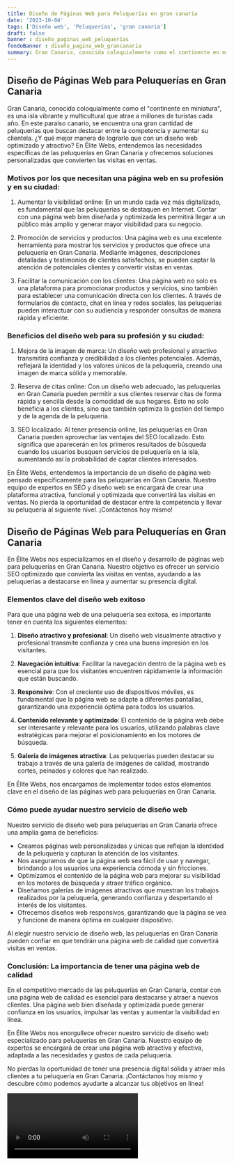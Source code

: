 ```yaml
---
title: Diseño de Páginas Web para Peluquerías en gran canaria
date: '2023-10-04'
tags: ['Diseño web', 'Peluquerías', 'gran canaria']
draft: false
banner : diseño_paginas_web_peluquerías
fondoBanner : diseño_pagina_web_grancanaria
summary: Gran Canaria, conocida coloquialmente como el continente en miniatura, es una isla vibrante y multicultural que atrae a millones de turistas cada año. En este paraíso canario, se encuentra una gran cantidad de peluquerías que buscan destacar entre la competencia y aumentar su clientela. ¿Y qué mejor manera de lograrlo que con un diseño web optimizado y atractivo? En Élite Webs, entendemos las necesidades específicas de las peluquerías en Gran Canaria y ofrecemos soluciones personalizadas que convierten las visitas en ventas.
---
```


## Diseño de Páginas Web para Peluquerías en Gran Canaria

Gran Canaria, conocida coloquialmente como el "continente en miniatura", es una isla vibrante y multicultural que atrae a millones de turistas cada año. En este paraíso canario, se encuentra una gran cantidad de peluquerías que buscan destacar entre la competencia y aumentar su clientela. ¿Y qué mejor manera de lograrlo que con un diseño web optimizado y atractivo? En Élite Webs, entendemos las necesidades específicas de las peluquerías en Gran Canaria y ofrecemos soluciones personalizadas que convierten las visitas en ventas.

### Motivos por los que necesitan una página web en su profesión y en su ciudad:

1. Aumentar la visibilidad online: En un mundo cada vez más digitalizado, es fundamental que las peluquerías se destaquen en Internet. Contar con una página web bien diseñada y optimizada les permitirá llegar a un público más amplio y generar mayor visibilidad para su negocio.

2. Promoción de servicios y productos: Una página web es una excelente herramienta para mostrar los servicios y productos que ofrece una peluquería en Gran Canaria. Mediante imágenes, descripciones detalladas y testimonios de clientes satisfechos, se pueden captar la atención de potenciales clientes y convertir visitas en ventas.

3. Facilitar la comunicación con los clientes: Una página web no solo es una plataforma para promocionar productos y servicios, sino también para establecer una comunicación directa con los clientes. A través de formularios de contacto, chat en línea y redes sociales, las peluquerías pueden interactuar con su audiencia y responder consultas de manera rápida y eficiente.

### Beneficios del diseño web para su profesión y su ciudad:

1. Mejora de la imagen de marca: Un diseño web profesional y atractivo transmitirá confianza y credibilidad a los clientes potenciales. Además, reflejará la identidad y los valores únicos de la peluquería, creando una imagen de marca sólida y memorable.

2. Reserva de citas online: Con un diseño web adecuado, las peluquerías en Gran Canaria pueden permitir a sus clientes reservar citas de forma rápida y sencilla desde la comodidad de sus hogares. Esto no solo beneficia a los clientes, sino que también optimiza la gestión del tiempo y de la agenda de la peluquería.

3. SEO localizado: Al tener presencia online, las peluquerías en Gran Canaria pueden aprovechar las ventajas del SEO localizado. Esto significa que aparecerán en los primeros resultados de búsqueda cuando los usuarios busquen servicios de peluquería en la isla, aumentando así la probabilidad de captar clientes interesados.

En Élite Webs, entendemos la importancia de un diseño de página web pensado específicamente para las peluquerías en Gran Canaria. Nuestro equipo de expertos en SEO y diseño web se encargará de crear una plataforma atractiva, funcional y optimizada que convertirá las visitas en ventas. No pierda la oportunidad de destacar entre la competencia y llevar su peluquería al siguiente nivel. ¡Contáctenos hoy mismo!

<GifSeo />

<Cta />

## Diseño de Páginas Web para Peluquerías en Gran Canaria

En Élite Webs nos especializamos en el diseño y desarrollo de páginas web para peluquerías en Gran Canaria. Nuestro objetivo es ofrecer un servicio SEO optimizado que convierta las visitas en ventas, ayudando a las peluquerías a destacarse en línea y aumentar su presencia digital.

### Elementos clave del diseño web exitoso

Para que una página web de una peluquería sea exitosa, es importante tener en cuenta los siguientes elementos:

1. **Diseño atractivo y profesional**: Un diseño web visualmente atractivo y profesional transmite confianza y crea una buena impresión en los visitantes.

2. **Navegación intuitiva**: Facilitar la navegación dentro de la página web es esencial para que los visitantes encuentren rápidamente la información que están buscando.

3. **Responsive**: Con el creciente uso de dispositivos móviles, es fundamental que la página web se adapte a diferentes pantallas, garantizando una experiencia óptima para todos los usuarios.

4. **Contenido relevante y optimizado**: El contenido de la página web debe ser interesante y relevante para los usuarios, utilizando palabras clave estratégicas para mejorar el posicionamiento en los motores de búsqueda.

5. **Galería de imágenes atractiva**: Las peluquerías pueden destacar su trabajo a través de una galería de imágenes de calidad, mostrando cortes, peinados y colores que han realizado.

En Élite Webs, nos encargamos de implementar todos estos elementos clave en el diseño de las páginas web para peluquerías en Gran Canaria.

### Cómo puede ayudar nuestro servicio de diseño web

Nuestro servicio de diseño web para peluquerías en Gran Canaria ofrece una amplia gama de beneficios:

- Creamos páginas web personalizadas y únicas que reflejan la identidad de la peluquería y capturan la atención de los visitantes.
- Nos aseguramos de que la página web sea fácil de usar y navegar, brindando a los usuarios una experiencia cómoda y sin fricciones.
- Optimizamos el contenido de la página web para mejorar su visibilidad en los motores de búsqueda y atraer tráfico orgánico.
- Diseñamos galerías de imágenes atractivas que muestran los trabajos realizados por la peluquería, generando confianza y despertando el interés de los visitantes.
- Ofrecemos diseños web responsivos, garantizando que la página se vea y funcione de manera óptima en cualquier dispositivo.

Al elegir nuestro servicio de diseño web, las peluquerías en Gran Canaria pueden confiar en que tendrán una página web de calidad que convertirá visitas en ventas.

### Conclusión: La importancia de tener una página web de calidad

En el competitivo mercado de las peluquerías en Gran Canaria, contar con una página web de calidad es esencial para destacarse y atraer a nuevos clientes. Una página web bien diseñada y optimizada puede generar confianza en los usuarios, impulsar las ventas y aumentar la visibilidad en línea.

En Élite Webs nos enorgullece ofrecer nuestro servicio de diseño web especializado para peluquerías en Gran Canaria. Nuestro equipo de expertos se encargará de crear una página web atractiva y efectiva, adaptada a las necesidades y gustos de cada peluquería.

No pierdas la oportunidad de tener una presencia digital sólida y atraer más clientes a tu peluquería en Gran Canaria. ¡Contáctanos hoy mismo y descubre cómo podemos ayudarte a alcanzar tus objetivos en línea!

<Video />

<CtaBot job='Peluquerías' city='gran canaria'/>

<Gmaps query='gran canaria+españa+maps' />